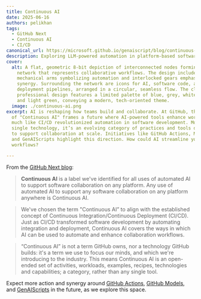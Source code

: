 ```yaml
---
title: Continuous AI
date: 2025-06-16
authors: pelikhan
tags:
  - GitHub Next
  - Continuous AI
  - CI/CD
canonical_url: https://microsoft.github.io/genaiscript/blog/continuous-ai
description: Exploring LLM-powered automation in platform-based software collaboration
cover:
  alt: A flat, geometric 8-bit depiction of interconnected nodes forming a visual
    network that represents collaborative workflows. The design includes
    mechanical arms symbolizing automation and interlocked gears emphasizing
    synergy. Surrounding the network are icons for AI, software code, and
    deployment pipelines, arranged in a circular, seamless flow. The clean,
    professional design features a limited palette of blue, grey, white, yellow,
    and light green, conveying a modern, tech-oriented theme.
  image: ./continuous-ai.png
excerpt: AI is reshaping how teams build and collaborate. At GitHub, the concept
  of "Continuous AI" frames a future where AI-powered tools enhance workflows,
  much like CI/CD revolutionized automation in software development. More than a
  single technology, it’s an evolving category of practices and tools designed
  to support collaboration at scale. Initiatives like GitHub Actions, Models,
  and GenAIScripts highlight this direction. How could AI streamline your
  workflows?

---
```


<BlogNarration />

From the [GitHub Next blog](https://githubnext.com/projects/continuous-ai/):

> **Continuous AI** is a label we've identified for all uses of automated AI to support software collaboration on any platform. Any use of automated AI to support any software collaboration on any platform anywhere is Continuous AI.

> We've chosen the term "Continuous AI” to align with the established concept of Continuous Integration/Continuous Deployment (CI/CD). Just as CI/CD transformed software development by automating integration and deployment, Continuous AI covers the ways in which AI can be used to automate and enhance collaboration workflows.

>“Continuous AI” is not a term GitHub owns, nor a technology GitHub builds: it's a term we use to focus our minds, and which we're introducing to the industry. This means Continuous AI is an open-ended set of activities, workloads, examples, recipes, technologies and capabilities; a category, rather than any single tool.

Expect more action and synergy around [GitHub Actions](https://github.com/features/actions), [GitHub Models](https://github.com/features/models), and [GenAIScripts](https://github.com/features/ai/genaiscripts) in the future, as we explore this space.